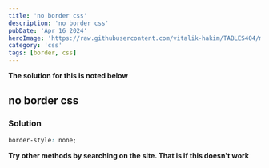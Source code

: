 ```yaml
---
title: 'no border css'
description: 'no border css'
pubDate: 'Apr 16 2024'
heroImage: 'https://raw.githubusercontent.com/vitalik-hakim/TABLES404/main/error_b/CSS.png'
category: 'css'
tags: [border, css]
---
```


**The solution for this is noted below**

## no border css

### Solution

```css
border-style: none;
```

**Try other methods by searching on the site. That is if this doesn't work**
